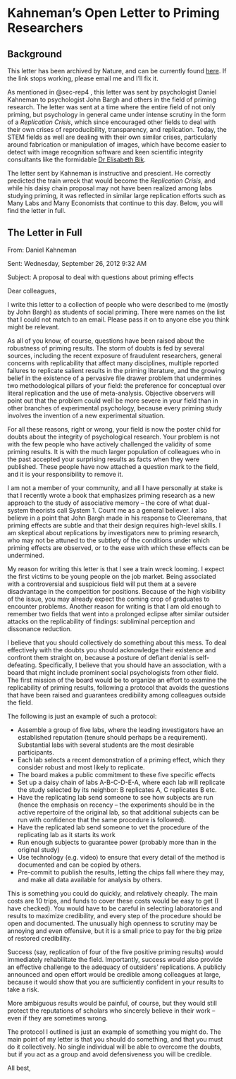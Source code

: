 # Kahneman's Open Letter to Priming Researchers {#sec-appendixkahneman}

## Background

This letter has been archived by Nature, and can be currently found [here](https://www.google.com/url?sa=t&rct=j&q=&esrc=s&source=web&cd=&ved=2ahUKEwi_3OHSvZSAAxUIFlkFHavCBy4QFnoECBYQAQ&url=https%3A%2F%2Fwww.nature.com%2Fnews%2Fpolopoly_fs%2F7.6716.1349271308!%2FsuppinfoFile%2FKahneman%2520Letter.pdf&usg=AOvVaw2TTfxk0q_6ZQqgdDOESjYC&opi=89978449). If the link stops working, please email me and I'll fix it.

As mentioned in @sec-rep4 , this letter was sent by psychologist Daniel Kahneman to psychologist John Bargh and others in the field of priming research. The letter was sent at a time where the entire field of not only priming, but psychology in general came under intense scrutiny in the form of a *Replication Crisis*, which since encouraged other fields to deal with their own crises of reproducibility, transparency, and replication. Today, the STEM fields as well are dealing with their own similar crises, particularly around fabrication or manipulation of images, which have become easier to detect with image recognition software and keen scientific integrity consultants like the formidable [Dr Elisabeth Bik](https://scienceintegritydigest.com/about/).

The letter sent by Kahneman is instructive and prescient. He correctly predicted the train wreck that would become the *Replication Crisis*, and while his daisy chain proposal may not have been realized among labs studying priming, it was reflected in similar large replication efforts such as Many Labs and Many Economists that continue to this day. Below, you will find the letter in full.

## The Letter in Full

From: Daniel Kahneman

Sent: Wednesday, September 26, 2012 9:32 AM

Subject: A proposal to deal with questions about priming effects

Dear colleagues,

I write this letter to a collection of people who were described to me (mostly by John Bargh) as students of social priming. There were names on the list that I could not match to an email. Please pass it on to anyone else you think might be relevant.

As all of you know, of course, questions have been raised about the robustness of priming results. The storm of doubts is fed by several sources, including the recent exposure of fraudulent researchers, general concerns with replicability that affect many disciplines, multiple reported failures to replicate salient results in the priming literature, and the growing belief in the existence of a pervasive file drawer problem that undermines two methodological pillars of your field: the preference for conceptual over literal replication and the use of meta-analysis. Objective observers will point out that the problem could well be more severe in your field than in other branches of experimental psychology, because every priming study involves the invention of a new experimental situation.

For all these reasons, right or wrong, your field is now the poster child for doubts about the integrity of psychological research. Your problem is not with the few people who have actively challenged the validity of some priming results. It is with the much larger population of colleagues who in the past accepted your surprising results as facts when they were published. These people have now attached a question mark to the field, and it is your responsibility to remove it.

I am not a member of your community, and all I have personally at stake is that I recently wrote a book that emphasizes priming research as a new approach to the study of associative memory -- the core of what dual-system theorists call System 1. Count me as a general believer. I also believe in a point that John Bargh made in his response to Cleeremans, that priming effects are subtle and that their design requires high-level skills. I am skeptical about replications by investigators new to priming research, who may not be attuned to the subtlety of the conditions under which priming effects are observed, or to the ease with which these effects can be undermined.

My reason for writing this letter is that I see a train wreck looming. I expect the first victims to be young people on the job market. Being associated with a controversial and suspicious field will put them at a severe disadvantage in the competition for positions. Because of the high visibility of the issue, you may already expect the coming crop of graduates to encounter problems. Another reason for writing is that I am old enough to remember two fields that went into a prolonged eclipse after similar outsider attacks on the replicability of findings: subliminal perception and dissonance reduction.

I believe that you should collectively do something about this mess. To deal effectively with the doubts you should acknowledge their existence and confront them straight on, because a posture of defiant denial is self-defeating. Specifically, I believe that you should have an association, with a board that might include prominent social psychologists from other field. The first mission of the board would be to organize an effort to examine the replicability of priming results, following a protocol that avoids the questions that have been raised and guarantees credibility among colleagues outside the field.

The following is just an example of such a protocol:

-   Assemble a group of five labs, where the leading investigators have an established reputation (tenure should perhaps be a requirement). Substantial labs with several students are the most desirable participants.
-   Each lab selects a recent demonstration of a priming effect, which they consider robust and most likely to replicate.
-   The board makes a public commitment to these five specific effects
-   Set up a daisy chain of labs A-B-C-D-E-A, where each lab will replicate the study selected by its neighbor: B replicates A, C replicates B etc.
-   Have the replicating lab send someone to see how subjects are run (hence the emphasis on recency -- the experiments should be in the active repertoire of the original lab, so that additional subjects can be run with confidence that the same procedure is followed).
-   Have the replicated lab send someone to vet the procedure of the replicating lab as it starts its work
-   Run enough subjects to guarantee power (probably more than in the original study)
-   Use technology (e.g. video) to ensure that every detail of the method is documented and can be copied by others.
-   Pre-commit to publish the results, letting the chips fall where they may, and make all data available for analysis by others.

This is something you could do quickly, and relatively cheaply. The main costs are 10 trips, and funds to cover these costs would be easy to get (I have checked). You would have to be careful in selecting laboratories and results to maximize credibility, and every step of the procedure should be open and documented. The unusually high openness to scrutiny may be annoying and even offensive, but it is a small price to pay for the big prize of restored credibility.

Success (say, replication of four of the five positive priming results) would immediately rehabilitate the field. Importantly, success would also provide an effective challenge to the adequacy of outsiders' replications. A publicly announced and open effort would be credible among colleagues at large, because it would show that you are sufficiently confident in your results to take a risk.

More ambiguous results would be painful, of course, but they would still protect the reputations of scholars who sincerely believe in their work -- even if they are sometimes wrong.

The protocol I outlined is just an example of something you might do. The main point of my letter is that you should do something, and that you must do it collectively. No single individual will be able to overcome the doubts, but if you act as a group and avoid defensiveness you will be credible.

All best,
